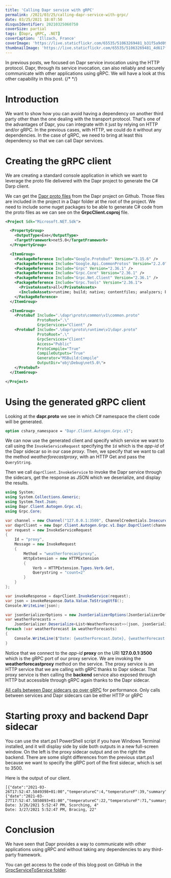 ```yaml
---
title: 'Calling Dapr service with gRPC'
permalink: /2021/03/25/calling-dapr-service-with-grpc/
date: 03/25/2021 18:07:50
disqusIdentifier: 20210325060750
coverSize: partial
tags: [Dapr, gRPC, .NET]
coverCaption: 'Illzach, France'
coverImage: 'https://live.staticflickr.com/65535/51063269481_b31f5a9d09_h.jpg'
thumbnailImage: 'https://live.staticflickr.com/65535/51063269481_4d617ff8ac_q.jpg'
---
```

In previous posts, we focused on Dapr service invocation using the HTTP protocol. Dapr, through its service invocation, can also reliably and securely communicate with other applications using gRPC. We will have a look at this other capability in this post.
{/* <!-- more --> */}
# Introduction

We want to show how you can avoid having a dependency on another third party other than the one dealing with the transport protocol. That's one of the advantages of Dapr, you can integrate with it just by relying on HTTP and/or gRPC. In the previous cases, with HTTP, we could do it without any dependencies. In the case of gRPC, we need to bring at least this dependency so that we can call Dapr services.

# Creating the gRPC client

We are creating a standard console application in which we want to leverage the proto file delivered with the Dapr project to generate the C# Darp client.

We can get the [Dapr proto files](https://github.com/dapr/dapr/tree/master/dapr/proto) from the Dapr project on Github. Those files are included in the project in a Dapr folder at the root of the project. We need to include some nuget packages to be able to generate C# code from the proto files as we can see on the **GrpcClient.csproj** file.

```xml {data-file=GrpcClient.csproj}
<Project Sdk="Microsoft.NET.Sdk">

  <PropertyGroup>
    <OutputType>Exe</OutputType>
    <TargetFramework>net5.0</TargetFramework>
  </PropertyGroup>

  <ItemGroup>
    <PackageReference Include="Google.Protobuf" Version="3.15.6" />
    <PackageReference Include="Google.Api.CommonProtos" Version="2.2.0" />
    <PackageReference Include="Grpc" Version="2.36.1" />
    <PackageReference Include="Grpc.Core" Version="2.36.1" />
    <PackageReference Include="Grpc.Net.Client" Version="2.36.1" />
    <PackageReference Include="Grpc.Tools" Version="2.36.1">
      <PrivateAssets>all</PrivateAssets>
      <IncludeAssets>runtime; build; native; contentfiles; analyzers; buildtransitive</IncludeAssets>
    </PackageReference>
  </ItemGroup>

  <ItemGroup>
    <Protobuf Include=".\dapr\proto\common\v1\common.proto"
              ProtoRoot=".\"
              GrpcServices="Client" />
    <Protobuf Include=".\dapr\proto\runtime\v1\dapr.proto"
              ProtoRoot=".\"
              GrpcServices="Client"
              Access="Public"
              ProtoCompile="True"
              CompileOutputs="True"
              Generator="MSBuild:Compile"
              OutputDir="obj\Debug\net5.0\">
    </Protobuf>
  </ItemGroup>

</Project>
```

# Using the generated gRPC client

Looking at the **dapr.proto** we see in which C# namespace the client code will be generated.

```protobuf {data-file=dapr.proto}
option csharp_namespace = "Dapr.Client.Autogen.Grpc.v1";
```

We can now use the generated client and specify which service we want to call using the `InvokeServiceRequest` specifying the `Id` which is the *app-id* of the Dapr sidecar so in our case *proxy*. Then, we specify that we want to call the method *weatherforecastproxy*, with an HTTP Get and pass the `QueryString`.

Then we call `daprClient.InvokeService` to invoke the Dapr service through the sidecars, get the response as JSON which we deserialize, and display the results.

```csharp {data-file=Program.cs}
using System;
using System.Collections.Generic;
using System.Text.Json;
using Dapr.Client.Autogen.Grpc.v1;
using Grpc.Core;

var channel = new Channel("127.0.0.1:3500", ChannelCredentials.Insecure);
var daprClient = new Dapr.Client.Autogen.Grpc.v1.Dapr.DaprClient(channel);
var request = new InvokeServiceRequest
{
    Id = "proxy",
    Message = new InvokeRequest
    {
        Method = "weatherforecastproxy",
        HttpExtension = new HTTPExtension
        {
            Verb = HTTPExtension.Types.Verb.Get,
            Querystring = "count=2"
        }
    }
};

var invokeResponse = daprClient.InvokeService(request);
var json = invokeResponse.Data.Value.ToStringUtf8();
Console.WriteLine(json);

var jsonSerializerOptions = new JsonSerializerOptions(JsonSerializerDefaults.Web);
var weatherForecasts =
    JsonSerializer.Deserialize<List<WeatherForecast>>(json, jsonSerializerOptions);
foreach (var weatherForecast in weatherForecasts)
{
    Console.WriteLine($"Date: {weatherForecast.Date}, {weatherForecast.Summary}, {weatherForecast.TemperatureC}°");
}
```

Notice that we connect to the *app-id* **proxy** on the URI **127.0.0.1:3500** which is the gRPC port of our proxy service. We are invoking the **weatherforecastproxy** method on the service. The proxy service is an HTTP service that we are calling with gRPC thanks to Dapr sidecar. That proxy service is then calling the **backend** service also exposed through HTTP but accessible through gRPC again thanks to the Dapr sidecar.

<?! alert info ?>
[All calls between Dapr sidecars go over gRPC](https://docs.dapr.io/developing-applications/building-blocks/service-invocation/service-invocation-overview/#service-invocation) for performance. Only calls between services and Dapr sidecars can be either HTTP or gRPC
<?!/ alert ?>

# Starting proxy and backend Dapr sidecar

You can use the start.ps1 PowerShell script if you have Windows Terminal installed, and it will display side by side both outputs in a new full-screen window. On the left is the proxy sidecar output and on the right the backend. There are some slight differences from the previous start.ps1 because we want to specify the gRPC port of the first sidecar, which is set to 3500.

Here is the output of our client.

```
[{"date":"2021-03-26T17:52:47.5849398+01:00","temperatureC":4,"temperatureF":39,"summary":"Scorching"},{"date":"2021-03-27T17:52:47.5850893+01:00","temperatureC":22,"temperatureF":71,"summary":"Bracing"}]
Date: 3/26/2021 5:52:47 PM, Scorching, 4°
Date: 3/27/2021 5:52:47 PM, Bracing, 22°
```

# Conclusion
We have seen that Dapr provides a way to communicate with other applications using gRPC and without taking any dependencies to any third-party framework.

You can get access to the code of this blog post on GitHub in the [GrpcServiceToService folder](https://github.com/laurentkempe/daprPlayground/tree/master/GrpcServiceToService).
<p></p>
<GithubCard user="laurentkempe" repo="daprPlayground" align="left" />
